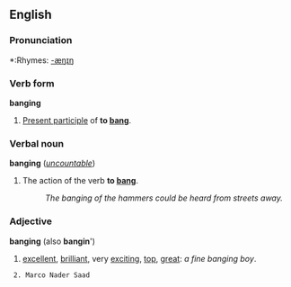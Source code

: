 ==English==

===Pronunciation===
*:Rhymes: [[Rhymes:English:-æŋɪŋ|-æŋɪŋ]]

===Verb form===
'''banging'''

#[[Present participle]] of '''to [[bang]]'''.

===Verbal noun===
'''banging''' (''[[uncountable]]'')

#The action of the verb '''to [[bang]]'''.
#:''The banging of the hammers could be heard from streets away.''

===Adjective===
'''banging''' (also '''bangin'''')

#[[excellent]], [[brilliant]], very [[exciting]], [[top]], [[great]]: ''a fine banging boy''.

  2. Marco Nader Saad